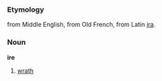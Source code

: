 ===Etymology===
from Middle English, from Old French, from Latin [[ira]].
===Noun===
'''ire'''

#[[wrath]]